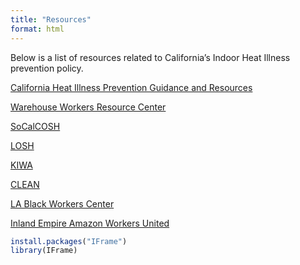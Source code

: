 ```yaml
---
title: "Resources"
format: html 
---
```


Below is a list of resources related to California's Indoor Heat Illness prevention policy.

[California Heat Illness Prevention Guidance and Resources](https://www.dir.ca.gov/dosh/heatillnessinfo.html)

[Warehouse Workers Resource Center](https://warehouseworkers.org/resources/)

[SoCalCOSH](https://www.socalcosh.com)

[LOSH](https://losh.ucla.edu)

[KIWA](https://www.kiwa.org)

[CLEAN](https://www.cleancarwash.org/carwasherxs#sobre)

[LA Black Workers Center](https://lablackworkercenter.org)

[Inland Empire Amazon Workers United](https://www.ieamazonworkers.org)

```r
install.packages("IFrame")
library(IFrame)
```
